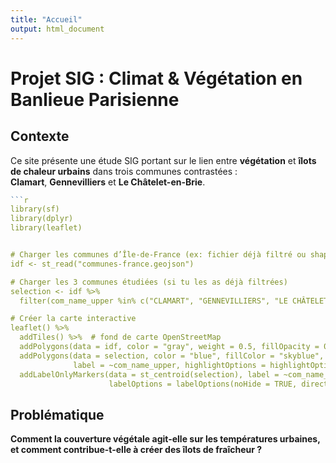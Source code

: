 ```yaml
---
title: "Accueil"
output: html_document
---
```


# Projet SIG : Climat & Végétation en Banlieue Parisienne

## Contexte

Ce site présente une étude SIG portant sur le lien entre **végétation** et **îlots de chaleur urbains** dans trois communes contrastées :  
**Clamart**, **Gennevilliers** et **Le Châtelet-en-Brie**.

```r
```r
library(sf)
library(dplyr)
library(leaflet)


# Charger les communes d’Île-de-France (ex: fichier déjà filtré ou shapefile léger)
idf <- st_read("communes-france.geojson")

# Charger les 3 communes étudiées (si tu les as déjà filtrées)
selection <- idf %>%
  filter(com_name_upper %in% c("CLAMART", "GENNEVILLIERS", "LE CHÂTELET-EN-BRIE"))

# Créer la carte interactive
leaflet() %>%
  addTiles() %>%  # fond de carte OpenStreetMap
  addPolygons(data = idf, color = "gray", weight = 0.5, fillOpacity = 0.2, label = ~com_name_upper) %>%
  addPolygons(data = selection, color = "blue", fillColor = "skyblue", weight = 2,
              label = ~com_name_upper, highlightOptions = highlightOptions(weight = 3, color = "navy", bringToFront = TRUE)) %>%
  addLabelOnlyMarkers(data = st_centroid(selection), label = ~com_name_upper,
                      labelOptions = labelOptions(noHide = TRUE, direction = "bottom", textOnly = TRUE))
```

## Problématique

**Comment la couverture végétale agit-elle sur les températures urbaines, et comment contribue-t-elle à créer des îlots de fraîcheur ?**
